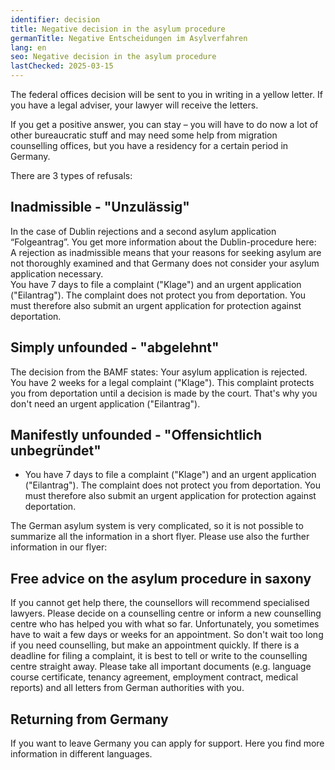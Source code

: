 ```yaml
---
identifier: decision
title: Negative decision in the asylum procedure
germanTitle: Negative Entscheidungen im Asylverfahren
lang: en
seo: Negative decision in the asylum procedure
lastChecked: 2025-03-15
---
```


The federal offices decision will be sent to you in writing in a yellow letter. If you have a legal adviser, your lawyer will receive the letters.

If you get a positive answer, you can stay – you will have to do now a lot of other bureaucratic stuff and may need some help from migration counselling offices, but you have a residency for a certain period in Germany.

There are 3 types of refusals:

## Inadmissible - "Unzulässig"

In the case of Dublin rejections and a second asylum application “Folgeantrag”. You get more information about the Dublin-procedure here: <InternalShortLink identifier="dublin"/>  <br/>
A rejection as inadmissible means that your reasons for seeking asylum are not thoroughly examined and that Germany does not consider your asylum application necessary. <br/>
You have 7 days to file a complaint ("Klage") and an urgent application ("Eilantrag"). The complaint does not protect you from deportation. You must therefore also submit an urgent application for protection against deportation.

## Simply unfounded - "abgelehnt"

The decision from the BAMF states: Your asylum application is rejected. <br/>
You have 2 weeks for a legal complaint ("Klage"). This complaint protects you from deportation until a decision is made by the court. That's why you don't need an urgent application ("Eilantrag").

## Manifestly unfounded - "Offensichtlich unbegründet"

- You have 7 days to file a complaint ("Klage") and an urgent application ("Eilantrag"). The complaint does not protect you from deportation. You must therefore also submit an urgent application for protection against deportation.

<Block identifier="get-legal-advice" />

The German asylum system is very complicated, so it is not possible to summarize all the information in a short flyer. Please use also the further information in our flyer: <InternalShortLink identifier="procedure"/>

## Free advice on the asylum procedure in saxony

<Block identifier="counseling_addresses" />

If you cannot get help there, the counsellors will recommend specialised lawyers. Please decide on a counselling centre or inform a new counselling centre who has helped you with what so far. Unfortunately, you sometimes have to wait a few days or weeks for an appointment. So don't wait too long if you need counselling, but make an appointment quickly. If there is a deadline for filing a complaint, it is best to tell or write to the counselling centre straight away. Please take all important documents (e.g. language course certificate, tenancy agreement, employment contract, medical reports) and all letters from German authorities with you.

## Returning from Germany

If you want to leave Germany you can apply for support. Here you find more information in different languages.

<Block identifier="return" />
